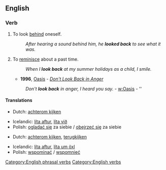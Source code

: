 ==English==

===Verb===
{{infl|en|verb|phrasal verb|head=to [[look]] back}}

# To look [[behind]] oneself.
#: ''After hearing a sound behind him, he '''looked back''' to see what it was.''
# {{idiom}} To [[reminisce]] about a past time.
#: ''When I '''look back''' at my summer holidays as a child, I smile.''
#* '''1996''', [[w:Oasis (band)|Oasis]] - ''[[w:Don't Look Back in Anger|Don't Look Back in Anger]]''
#: ''Don't '''look back''' in anger, I heard you say.'' - [[w:Oasis]] - ''

====Translations====
{{trans-top|to look behind oneself}}
* Dutch: [[achterom kijken]]
{{trans-mid}}
* Icelandic: [[líta aftur]], [[líta við]]
* Polish: [[oglądać się]] za siebie / [[obejrzeć się]] za siebie
{{trans-bottom}}
{{trans-top|to reminisce about the past}}
* Dutch: [[achterom kijken]], [[terugkijken]]
{{trans-mid}}
* Icelandic: [[líta aftur]], [[líta um öxl]]
* Polish: [[wspominać]] / [[wspomnieć]]
{{trans-bottom}}

[[Category:English phrasal verbs]]
[[Category:English verbs]]